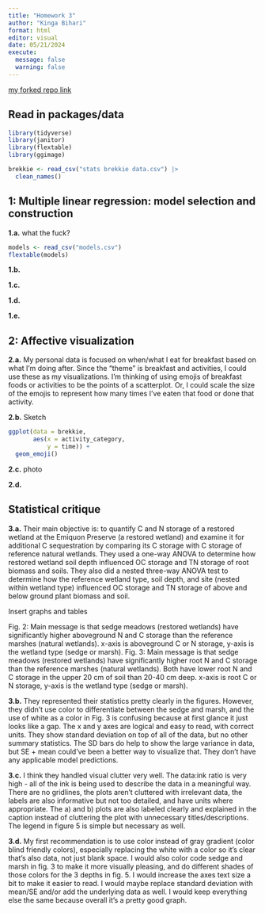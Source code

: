 ```yaml
---
title: "Homework 3"
author: "Kinga Bihari"
format: html
editor: visual
date: 05/21/2024
execute:
  message: false
  warning: false
---
```


[my forked repo link](https://github.com/biharikinga/bihari-kinga_homework-03.git) 

## Read in packages/data
```r
library(tidyverse)
library(janitor)
library(flextable)
library(ggimage)

brekkie <- read_csv("stats brekkie data.csv") |> 
  clean_names()
```

## 1: Multiple linear regression: model selection and construction

**1.a.** what the fuck?
```r
models <- read_csv("models.csv")
flextable(models)

```

**1.b.**

**1.c.**

**1.d.**

**1.e.**


## 2: Affective visualization



**2.a.** My personal data is focused on when/what I eat for breakfast based on what I’m doing after. Since the “theme” is breakfast and activities, I could use these as my visualizations. I’m thinking of using emojis of breakfast foods or activities to be the points of a scatterplot. Or, I could scale the size of the emojis to represent how many times I’ve eaten that food or done that activity. 

**2.b.** Sketch 

```r
ggplot(data = brekkie,
       aes(x = activity_category,
           y = time)) + 
  geom_emoji()
```


**2.c.** photo 

**2.d.** 

## Statistical critique

**3.a.** Their main objective is: to quantify C and N storage of a restored wetland at the Emiquon Preserve (a restored wetland) and examine it for additional C sequestration by comparing its C storage with C storage of reference natural wetlands. They used a one-way ANOVA to determine how restored wetland soil depth influenced OC storage and TN storage of root biomass and soils. They also did a nested three-way ANOVA test to determine how the reference wetland type, soil depth, and site (nested within wetland type) influenced OC storage and TN storage of above and below ground plant biomass and soil.

Insert graphs and tables

Fig. 2: Main message is that sedge meadows (restored wetlands) have significantly higher aboveground N and C storage than the reference marshes (natural wetlands). x-axis is aboveground C or N storage, y-axis is the wetland type (sedge or marsh). 
Fig. 3: Main message is that sedge meadows (restored wetlands) have significantly higher root N and C storage than the reference marshes (natural wetlands). Both have lower root N and C storage in the upper 20 cm of soil than 20-40 cm deep. x-axis is root C or N storage, y-axis is the wetland type (sedge or marsh). 

**3.b.** They represented their statistics pretty clearly in the figures. However, they didn’t use color to differentiate between the sedge and marsh, and the use of white as a color in Fig. 3 is confusing because at first glance it just looks like a gap. The x and y axes are logical and easy to read, with correct units. They show standard deviation on top of all of the data, but no other summary statistics. The SD bars do help to show the large variance in data, but SE + mean could’ve been a better way to visualize that. They don’t have any applicable model predictions. 

**3.c.** I think they handled visual clutter very well. The data:ink ratio is very high - all of the ink is being used to describe the data in a meaningful way. There are no gridlines, the plots aren’t cluttered with irrelevant data, the labels are also informative but not too detailed, and have units where appropriate. The a) and b) plots are also labeled clearly and explained in the caption instead of cluttering the plot with unnecessary titles/descriptions. The legend in figure 5 is simple but necessary as well.

**3.d.** My first recommendation is to use color instead of gray gradient (color blind friendly colors), especially replacing the white with a color so it’s clear that’s also data, not just blank space. I would also color code sedge and marsh in fig. 3 to make it more visually pleasing, and do different shades of those colors for the 3 depths in fig. 5. I would increase the axes text size a bit to make it easier to read. I would maybe replace standard deviation with mean/SE and/or add the underlying data as well. I would keep everything else the same because overall it’s a pretty good graph.


